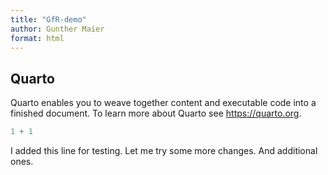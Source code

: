 ```yaml
---
title: "GfR-demo"
author: Gunther Maier
format: html
---
```


## Quarto

Quarto enables you to weave together content and executable code into a finished document. To learn more about Quarto see <https://quarto.org>.

```r
1 + 1
```

I added this line for testing. Let me try some more changes. And additional ones.
